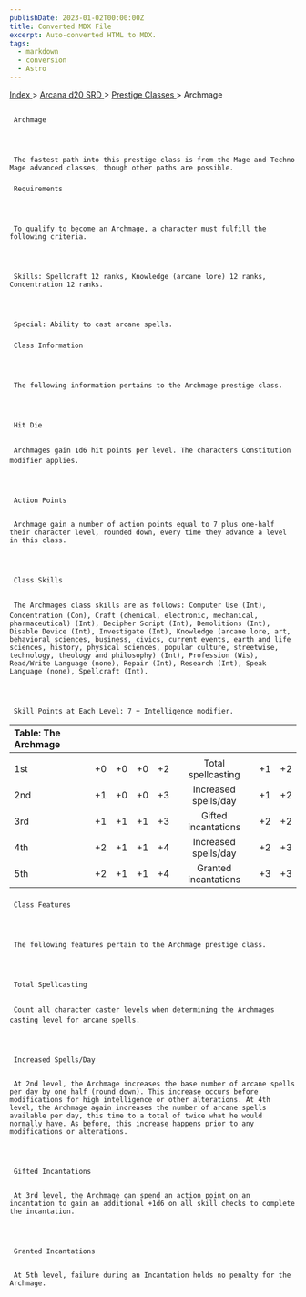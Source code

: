 ```yaml
---
publishDate: 2023-01-02T00:00:00Z
title: Converted MDX File
excerpt: Auto-converted HTML to MDX.
tags:
  - markdown
  - conversion
  - Astro
---
```







[
      Index
     ](-index)
     >
     [
      Arcana d20 SRD
     ](arcana-d20-srd-index)
     >
     [
      Prestige Classes
     ](arcana-d20-srd-prestige-classes-index)
     > Archmage
    





## 
     Archmage
    



     The fastest path into this prestige class is from the Mage and Techno Mage advanced classes, though other paths are possible.
    


### 
     Requirements
    



     To qualify to become an Archmage, a character must fulfill the following criteria.
    



     Skills: Spellcraft 12 ranks, Knowledge (arcane lore) 12 ranks, Concentration 12 ranks.
    



     Special: Ability to cast arcane spells.
    


### 
     Class Information
    



     The following information pertains to the Archmage prestige class.
    



     Hit Die
    

     Archmages gain 1d6 hit points per level. The characters Constitution modifier applies.
    



     Action Points
    

     Archmage gain a number of action points equal to 7 plus one-half their character level, rounded down, every time they advance a level in this class.
    



     Class Skills
    

     The Archmages class skills are as follows: Computer Use (Int), Concentration (Con), Craft (chemical, electronic, mechanical, pharmaceutical) (Int), Decipher Script (Int), Demolitions (Int), Disable Device (Int), Investigate (Int), Knowledge (arcane lore, art, behavioral sciences, business, civics, current events, earth and life sciences, history, physical sciences, popular culture, streetwise, technology, theology and philosophy) (Int), Profession (Wis), Read/Write Language (none), Repair (Int), Research (Int), Speak Language (none), Spellcraft (Int).
    



     Skill Points at Each Level: 7 + Intelligence modifier.
    


| Table: The Archmage |  |  |  |  |  |  |  |
| :--------------------- | :--: | :--: | :--: | :--: | :--: | :--: | --: |
|  |  |  |  |  |  |  |  |
| 1st | +0 | +0 | +0 | +2 | Total spellcasting | +1 | +2 |
| 2nd | +1 | +0 | +0 | +3 | Increased spells/day | +1 | +2 |
| 3rd | +1 | +1 | +1 | +3 | Gifted incantations | +2 | +2 |
| 4th | +2 | +1 | +1 | +4 | Increased spells/day | +2 | +3 |
| 5th | +2 | +1 | +1 | +4 | Granted incantations | +3 | +3 |



### 
     Class Features
    



     The following features pertain to the Archmage prestige class.
    



     Total Spellcasting
    

     Count all character caster levels when determining the Archmages casting level for arcane spells.
    



     Increased Spells/Day
    

     At 2nd level, the Archmage increases the base number of arcane spells per day by one half (round down). This increase occurs before modifications for high intelligence or other alterations. At 4th level, the Archmage again increases the number of arcane spells available per day, this time to a total of twice what he would normally have. As before, this increase happens prior to any modifications or alterations.
    



     Gifted Incantations
    

     At 3rd level, the Archmage can spend an action point on an incantation to gain an additional +1d6 on all skill checks to complete the incantation.
    



     Granted Incantations
    

     At 5th level, failure during an Incantation holds no penalty for the Archmage.
    




